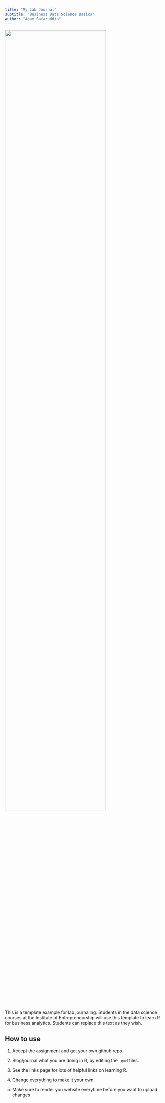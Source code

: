 ```yaml
---
title: "My Lab Journal"
subtitle: "Business Data Science Basics"
author: "Agam Safaruddin"
---
```


![](assets/logo/TIE_logo.svg){width="80%" fig-align="center"}

This is a template example for lab journaling. Students in the data science courses at the Institute of Entrepreneurship will use this template to learn R for business analytics. Students can replace this text as they wish.

## How to use

1.  Accept the assignment and get your own github repo.

2.  Blog/journal what you are doing in R, by editing the `.qmd` files.

3.  See the links page for lots of helpful links on learning R.

4.  Change everything to make it your own.

5.  Make sure to render you website everytime before you want to upload changes
